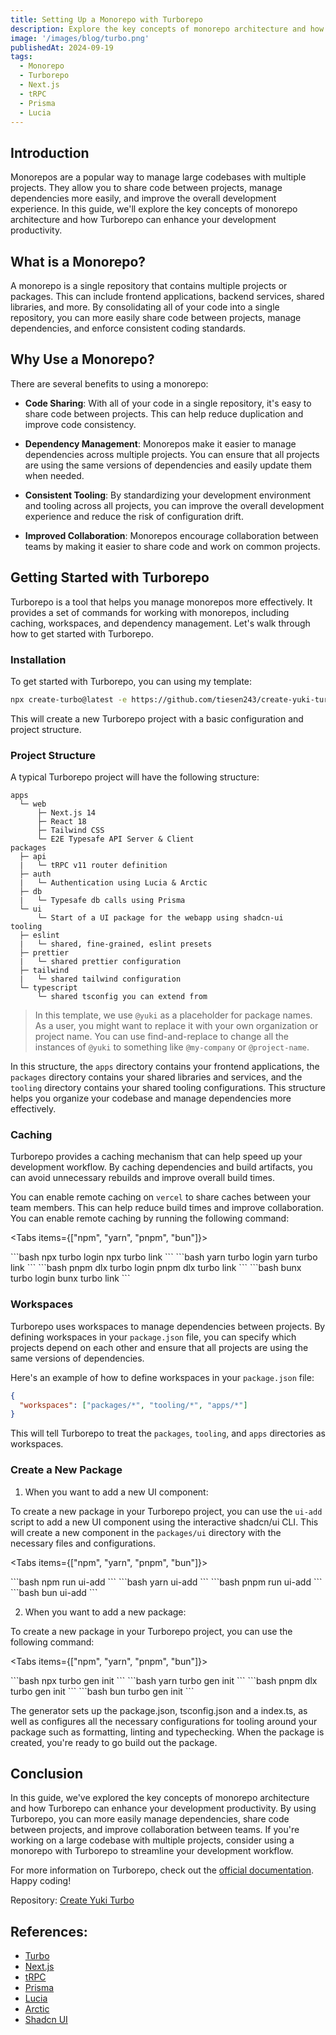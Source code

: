 ```yaml
---
title: Setting Up a Monorepo with Turborepo
description: Explore the key concepts of monorepo architecture and how Turborepo can enhance your development productivity. This in-depth guide will cover topics such as caching, workspaces, and dependency management.
image: '/images/blog/turbo.png'
publishedAt: 2024-09-19
tags:
  - Monorepo
  - Turborepo
  - Next.js
  - tRPC
  - Prisma
  - Lucia
---
```


## Introduction

Monorepos are a popular way to manage large codebases with multiple projects. They allow you to share code between projects, manage dependencies more easily, and improve the overall development experience. In this guide, we'll explore the key concepts of monorepo architecture and how Turborepo can enhance your development productivity.

## What is a Monorepo?

A monorepo is a single repository that contains multiple projects or packages. This can include frontend applications, backend services, shared libraries, and more. By consolidating all of your code into a single repository, you can more easily share code between projects, manage dependencies, and enforce consistent coding standards.

## Why Use a Monorepo?

There are several benefits to using a monorepo:

- **Code Sharing**: With all of your code in a single repository, it's easy to share code between projects. This can help reduce duplication and improve code consistency.

- **Dependency Management**: Monorepos make it easier to manage dependencies across multiple projects. You can ensure that all projects are using the same versions of dependencies and easily update them when needed.

- **Consistent Tooling**: By standardizing your development environment and tooling across all projects, you can improve the overall development experience and reduce the risk of configuration drift.

- **Improved Collaboration**: Monorepos encourage collaboration between teams by making it easier to share code and work on common projects.

## Getting Started with Turborepo

Turborepo is a tool that helps you manage monorepos more effectively. It provides a set of commands for working with monorepos, including caching, workspaces, and dependency management. Let's walk through how to get started with Turborepo.

### Installation

To get started with Turborepo, you can using my template:

```bash
npx create-turbo@latest -e https://github.com/tiesen243/create-yuki-turbo
```

This will create a new Turborepo project with a basic configuration and project structure.

### Project Structure

A typical Turborepo project will have the following structure:

```text
apps
  └─ web
      ├─ Next.js 14
      ├─ React 18
      ├─ Tailwind CSS
      └─ E2E Typesafe API Server & Client
packages
  ├─ api
  |   └─ tRPC v11 router definition
  ├─ auth
  |   └─ Authentication using Lucia & Arctic
  ├─ db
  |   └─ Typesafe db calls using Prisma
  └─ ui
      └─ Start of a UI package for the webapp using shadcn-ui
tooling
  ├─ eslint
  |   └─ shared, fine-grained, eslint presets
  ├─ prettier
  |   └─ shared prettier configuration
  ├─ tailwind
  |   └─ shared tailwind configuration
  └─ typescript
      └─ shared tsconfig you can extend from
```

> In this template, we use `@yuki` as a placeholder for package names. As a user, you might want to replace it with your own organization or project name. You can use find-and-replace to change all the instances of `@yuki` to something like `@my-company` or `@project-name`.

In this structure, the `apps` directory contains your frontend applications, the `packages` directory contains your shared libraries and services, and the `tooling` directory contains your shared tooling configurations. This structure helps you organize your codebase and manage dependencies more effectively.

### Caching

Turborepo provides a caching mechanism that can help speed up your development workflow. By caching dependencies and build artifacts, you can avoid unnecessary rebuilds and improve overall build times.

You can enable remote caching on `vercel` to share caches between your team members. This can help reduce build times and improve collaboration. You can enable remote caching by running the following command:

<Tabs items={["npm", "yarn", "pnpm", "bun"]}>

  <Tab value="npm">
    ```bash
    npx turbo login
    npx turbo link
    ```
  </Tab>

  <Tab value="yarn">
    ```bash
    yarn turbo login
    yarn turbo link
    ```
  </Tab>

  <Tab value="pnpm">
    ```bash
    pnpm dlx turbo login
    pnpm dlx turbo link
    ```
  </Tab>

  <Tab value="bun">
    ```bash
    bunx turbo login
    bunx turbo link
    ```
  </Tab>
</Tabs>

### Workspaces

Turborepo uses workspaces to manage dependencies between projects. By defining workspaces in your `package.json` file, you can specify which projects depend on each other and ensure that all projects are using the same versions of dependencies.

Here's an example of how to define workspaces in your `package.json` file:

```json
{
  "workspaces": ["packages/*", "tooling/*", "apps/*"]
}
```

This will tell Turborepo to treat the `packages`, `tooling`, and `apps` directories as workspaces.

### Create a New Package

1. When you want to add a new UI component:

To create a new package in your Turborepo project, you can use the `ui-add` script to add a new UI component using the interactive shadcn/ui CLI. This will create a new component in the `packages/ui` directory with the necessary files and configurations.

<Tabs items={["npm", "yarn", "pnpm", "bun"]}>

  <Tab value="npm">
    ```bash
    npm run ui-add
    ```
  </Tab>

  <Tab value="yarn">
    ```bash
    yarn ui-add
    ```
  </Tab>

  <Tab value="pnpm">
    ```bash
    pnpm run ui-add
    ```
  </Tab>

  <Tab value="bun">
    ```bash
    bun ui-add
    ```
  </Tab>
</Tabs>

2. When you want to add a new package:

To create a new package in your Turborepo project, you can use the following command:

<Tabs items={["npm", "yarn", "pnpm", "bun"]}>

  <Tab value="npm">
    ```bash
    npx turbo gen init
    ```
  </Tab>

  <Tab value="yarn">
    ```bash
    yarn turbo gen init
    ```
  </Tab>

  <Tab value="pnpm">
    ```bash
    pnpm dlx turbo gen init
    ```
  </Tab>

  <Tab value="bun">
    ```bash
    bun turbo gen init
    ```
  </Tab>
</Tabs>

The generator sets up the package.json, tsconfig.json and a index.ts, as well as configures all the necessary configurations for tooling around your package such as formatting, linting and typechecking. When the package is created, you're ready to go build out the package.

## Conclusion

In this guide, we've explored the key concepts of monorepo architecture and how Turborepo can enhance your development productivity. By using Turborepo, you can more easily manage dependencies, share code between projects, and improve collaboration between teams. If you're working on a large codebase with multiple projects, consider using a monorepo with Turborepo to streamline your development workflow.

For more information on Turborepo, check out the [official documentation](https://turbo.build). Happy coding!

Repository: [Create Yuki Turbo](https://github.com/tiesen243/create-yuki-turbo)

## References:

- [Turbo](https://turbo.build)
- [Next.js](https://nextjs.org)
- [tRPC](https://trpc.io)
- [Prisma](https://prisma.io)
- [Lucia](https://lucia-auth.com)
- [Arctic](https://arctic.js.org)
- [Shadcn UI](https://ui.shadcn.com)
